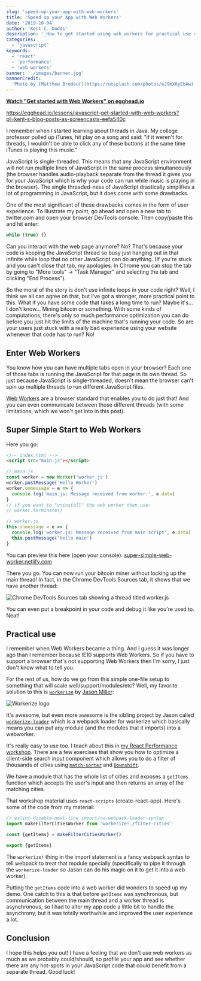 ```yaml
---
slug: 'speed-up-your-app-with-web-workers'
title: 'Speed up your App with Web Workers'
date: '2019-10-04'
author: 'Kent C. Dodds'
description: '_How to get started using web workers for practical use cases_'
categories:
  - 'javascript'
keywords:
  - 'react'
  - 'performance'
  - 'web workers'
banner: './images/banner.jpg'
bannerCredit:
  'Photo by [Matthew Brodeur](https://unsplash.com/photos/eJ9mX6yEbAw)'
---
```


**[Watch "Get started with Web Workers" on egghead.io](https://egghead.io/lessons/javascript-get-started-with-web-workers?pl=kent-s-blog-posts-as-screencasts-eefa540c&af=5236ad)**

https://egghead.io/lessons/javascript-get-started-with-web-workers?pl=kent-s-blog-posts-as-screencasts-eefa540c

I remember when I started learning about threads in Java. My college professor
pulled up iTunes, hit play on a song and said: "if it weren't for threads, I
wouldn't be able to click any of these buttons at the same time iTunes is
playing this music."

JavaScript is single-threaded. This means that any JavaScript environment will
not run multiple lines of JavaScript in the same process simultaneously (the
browser handles audio-playback separate from the thread it gives you for your
JavaScript which is why your code can run while music is playing in the
browser). The single threaded-ness of JavaScript drastically simplifies a lot of
programming in JavaScript, but it does come with some drawbacks.

One of the most significant of these drawbacks comes in the form of user
experience. To illustrate my point, go ahead and open a new tab to twitter.com
and open your browser DevTools console. Then copy/paste this and hit enter:

```javascript
while (true) {}
```

Can you interact with the web page anymore? No? That's because your code is
keeping the JavaScript thread so busy just hanging out in that infinite while
loop that no other JavaScript can do anything. (If you're stuck and you can't
close that tab, my apologies. In Chrome you can stop the tab by going to "More
tools" -> "Task Manager" and selecting the tab and clicking "End Process").

So the moral of the story is don't use infinite loops in your code right? Well,
I think we all can agree on that, but I've got a stronger, more practical point
to this. What if you have some code that takes a long time to run? Maybe it's...
I don't know... Mining bitcoin or something. With some kinds of computations,
there's only so much performance optimization you can do before you just hit the
limits of the machine that's running your code. So are your users just stuck
with a really bad experience using your website whenever that code has to run?
No!

## Enter Web Workers

You know how you can have multiple tabs open in your browser? Each one of those
tabs is running the JavaScript for that page in its own thread. So just because
JavaScript is single-threaded, doesn't mean the browser can't spin up multiple
threads to run different JavaScript files.

[Web Workers](https://developer.mozilla.org/en-US/docs/Web/API/Web_Workers_API/Using_web_workers)
are a browser standard that enables you to do just that! And you can even
communicate between those different threads (with some limitations, which we
won't get into in this post).

## Super Simple Start to Web Workers

Here you go:

```html
<!-- index.html -->
<script src="main.js"></script>
```

```javascript
// main.js
const worker = new Worker('worker.js')
worker.postMessage('Hello Worker')
worker.onmessage = e => {
  console.log('main.js: Message received from worker:', e.data)
}
// if you want to "uninstall" the web worker then use:
// worker.terminate()
```

```javascript
// worker.js
this.onmessage = e => {
  console.log('worker.js: Message received from main script', e.data)
  this.postMessage('Hello main')
}
```

You can preview this here (open your console):
[super-simple-web-worker.netlify.com](https://super-simple-web-worker.netlify.com)

There you go. You can now run your bitcoin miner without locking up the main
thread! In fact, in the Chrome DevTools Sources tab, it shows that we have
another thread:

![Chrome DevTools Sources tab showing a thread titled worker.js](./images/devtools.png)

You can even put a breakpoint in your code and debug it like you're used to.
Neat!

## Practical use

I remember when Web Workers became a thing. And I guess it was longer ago than I
remember because IE10 supports Web Workers. So if you have to support a browser
that's not supporting Web Workers then I'm sorry, I just don't know what to tell
you.

For the rest of us, how do we go from this simple one-file setup to something
that will scale well/support/modules/etc? Well, my favorite solution to this is
[`workerize`](https://github.com/developit/workerize) by
[Jason Miller](https://github.com/developit):

![Workerize logo](./images/workerize.jpg)

It's awesome, but even more awesome is the sibling project by Jason called
[`workerize-loader`](https://github.com/developit/workerize-loader) which is a
webpack loader for workerize which basically means you can put any module (and
the modules that it imports) into a webworker.

It's really easy to use too. I teach about this in
[my React Performance workshop](/workshops/react-performance). There are a few
exercises that show you how to optimize a client-side search input component
which allows you to do a filter of thousands of cities using
[`match-sorter`](https://github.com/kentcdodds/match-sorter) and
[`Downshift`](https://github.com/downshift-js/downshift).

We have a module that has the whole list of cities and exposes a `getItems`
function which accepts the user's input and then returns an array of the
matching cities.

That workshop material uses `react-scripts` (create-react-app). Here's some of
the code from my material:

```javascript
// eslint-disable-next-line import/no-webpack-loader-syntax
import makeFilterCitiesWorker from 'workerize!./filter-cities'

const {getItems} = makeFilterCitiesWorker()

export {getItems}
```

The `workerize!` thing in the import statement is a fancy webpack syntax to tell
webpack to treat that module specially (specifically to pipe it through the
`workerize-loader` so Jason can do his magic on it to get it into a web worker).

Putting the `getItems` code into a web worker did wonders to speed up my demo.
One catch to this is that before `getItems` was synchronous, but communication
between the main thread and a worker thread is asynchronous, so I had to alter
my app code a little bit to handle the asynchrony, but it was totally worthwhile
and improved the user experience a lot.

## Conclusion

I hope this helps you out! I have a feeling that we don't use web workers as
much as we probably could/should, so profile your app and see whether there are
any hot-spots in your JavaScript code that could benefit from a separate thread.
Good luck!
